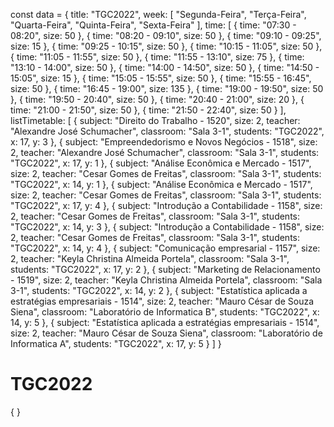 const data = {
  title: "TGC2022",
  week: [
    "Segunda-Feira",
    "Terça-Feira",
    "Quarta-Feira",
    "Quinta-Feira",
    "Sexta-Feira"
  ],
  time: [
    {
      time: "07:30 - 08:20",
      size: 50
    },
    {
      time: "08:20 - 09:10",
      size: 50
    },
    {
      time: "09:10 - 09:25",
      size: 15
    },
    {
      time: "09:25 - 10:15",
      size: 50
    },
    {
      time: "10:15 - 11:05",
      size: 50
    },
    {
      time: "11:05 - 11:55",
      size: 50
    },
    {
      time: "11:55 - 13:10",
      size: 75
    },
    {
      time: "13:10 - 14:00",
      size: 50
    },
    {
      time: "14:00 - 14:50",
      size: 50
    },
    {
      time: "14:50 - 15:05",
      size: 15
    },
    {
      time: "15:05 - 15:55",
      size: 50
    },
    {
      time: "15:55 - 16:45",
      size: 50
    },
    {
      time: "16:45 - 19:00",
      size: 135
    },
    {
      time: "19:00 - 19:50",
      size: 50
    },
    {
      time: "19:50 - 20:40",
      size: 50
    },
    {
      time: "20:40 - 21:00",
      size: 20
    },
    {
      time: "21:00 - 21:50",
      size: 50
    },
    {
      time: "21:50 - 22:40",
      size: 50
    }
  ],
  listTimetable: [
    {
      subject: "Direito do Trabalho - 1520",
      size: 2,
      teacher: "Alexandre José Schumacher",
      classroom: "Sala 3-1",
      students: "TGC2022",
      x: 17,
      y: 3
    },
    {
      subject: "Empreendedorismo e Novos Negócios - 1518",
      size: 2,
      teacher: "Alexandre José Schumacher",
      classroom: "Sala 3-1",
      students: "TGC2022",
      x: 17,
      y: 1
    },
    {
      subject: "Análise Econômica e Mercado - 1517",
      size: 2,
      teacher: "Cesar Gomes de Freitas",
      classroom: "Sala 3-1",
      students: "TGC2022",
      x: 14,
      y: 1
    },
    {
      subject: "Análise Econômica e Mercado - 1517",
      size: 2,
      teacher: "Cesar Gomes de Freitas",
      classroom: "Sala 3-1",
      students: "TGC2022",
      x: 17,
      y: 4
    },
    {
      subject: "Introdução a Contabilidade - 1158",
      size: 2,
      teacher: "Cesar Gomes de Freitas",
      classroom: "Sala 3-1",
      students: "TGC2022",
      x: 14,
      y: 3
    },
    {
      subject: "Introdução a Contabilidade - 1158",
      size: 2,
      teacher: "Cesar Gomes de Freitas",
      classroom: "Sala 3-1",
      students: "TGC2022",
      x: 14,
      y: 4
    },
    {
      subject: "Comunicação empresarial - 1157",
      size: 2,
      teacher: "Keyla Christina Almeida Portela",
      classroom: "Sala 3-1",
      students: "TGC2022",
      x: 17,
      y: 2
    },
    {
      subject: "Marketing de Relacionamento - 1519",
      size: 2,
      teacher: "Keyla Christina Almeida Portela",
      classroom: "Sala 3-1",
      students: "TGC2022",
      x: 14,
      y: 2
    },
    {
      subject: "Estatística aplicada a estratégias empresariais - 1514",
      size: 2,
      teacher: "Mauro César de Souza Siena",
      classroom: "Laboratório de Informatica B",
      students: "TGC2022",
      x: 14,
      y: 5
    },
    {
      subject: "Estatística aplicada a estratégias empresariais - 1514",
      size: 2,
      teacher: "Mauro César de Souza Siena",
      classroom: "Laboratório de Informatica A",
      students: "TGC2022",
      x: 17,
      y: 5
    }
  ]
}

# TGC2022

<div>
    {
        <Grid
            title={data.title}
            weekDays={data.week}
            time={data.time}
            listClasses={data.listTimetable}
        />
    }
</div>